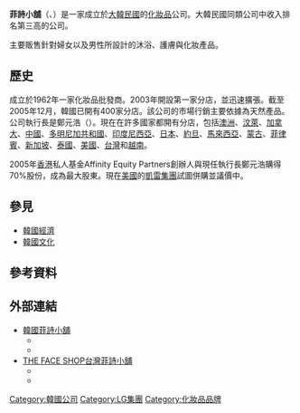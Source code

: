 {{Infobox Company
| company_name       = 菲詩小舖<br>{{lang|ko|더페이스샵}}
| company_name_en    = The Face Shop
| company_logo       = [[File:THE_FACE_SHOP.png|200px]]
| image              = 
| image_size         = 
| caption            = 
| company_type       = [[私人公司|私人公司]]
| company_slogan     = 
| market_information = 
| abbreviated_name   = 
| foundation         = 2003年12月
| location           = {{KOR}}[[首爾|首爾]][[鐘路區|鐘路區]]<BR>{{TWN}}[[台北市|台北市]][[信義區_(臺北市)|信義區]]基隆路一段159號9樓
| area_served        = [[澳洲|澳洲]]<br>[[汶萊|汶萊]]<br>[[加拿大|加拿大]]<br>[[中國|中國]]<br>[[多明尼加|多明尼加]]<br>[[印度尼西亞|印度尼西亞]]<br>[[日本|日本]]<br>[[約旦|約旦]]<br>[[馬來西亞|馬來西亞]]<br>[[蒙古|蒙古]]<br>[[菲律賓|菲律賓]]<br>[[新加坡|新加坡]]<br>[[泰國|泰國]]<br>[[美國|美國]]<br>[[越南|越南]]
| key_people         = 鄭元浩（정운호）
| industry           = [[化妝品|化妝品]]
| products           = 沐浴<br>護膚<br>化妝品
| capital            = 
| revenue            = 
| total_asset        = 
| operating_income   = 
| profit             = 
| market_value       = 
| num_employees      = 
| P/E ratio          = 
| earnings per share = 
| Net asset value    = 
| accounting_period  = 
| parent             = [[LG_Household_&_Health_Care|LG Household & Health Care]]
| divisions          = 
| major_shareholder  = 
| subsid             = 
| homepage           = [http://www.thefaceshop.com/ www.thefaceshop.com]
| footnotes          = 
| width              = 
}}

'''菲詩小舖'''（{{lang-ko|더페이스샵}}、{{lang-en|The Face Shop}}）是一家成立於[[大韓民國|大韓民國]]的[[化妝品|化妝品]]公司。大韓民國同類公司中收入排名第三高的公司。

主要販售針對婦女以及男性所設計的沐浴、護膚與化妝產品。

==歷史==
成立於1962年一家化妝品批發商。2003年開設第一家分店，並迅速擴張。截至2005年12月，韓國已開有400家分店。該公司的市場行銷主要依據為天然產品。公司執行長是鄭元浩（{{lang|ko|정운호}}）。現在在許多國家都開有分店，包括[[澳洲|澳洲]]、[[汶萊|汶萊]]、[[加拿大|加拿大]]、[[中國|中國]]、[[多明尼加共和國|多明尼加共和國]]、[[印度尼西亞|印度尼西亞]]、[[日本|日本]]、[[約旦|約旦]]、[[馬來西亞|馬來西亞]]、[[蒙古|蒙古]]、[[菲律賓|菲律賓]]、[[新加坡|新加坡]]、[[泰國|泰國]]、[[美國|美國]]、[[台灣|台灣]]和[[越南|越南]]。

2005年[[香港|香港]]私人基金Affinity Equity Partners創辦人與現任執行長鄭元浩購得70%股份，成為最大股東。現在[[美國|美國]]的[[凱雷集團|凱雷集團]]試圖併購並議價中。

==參見==
*[[韓國經濟|韓國經濟]]
*[[韓國文化|韓國文化]]

==參考資料==
{{Reflist}}

==外部連結==
*[http://www.thefaceshop.com/ 韓國菲詩小舖] {{Wayback|url=http://www.thefaceshop.com/ |date=20110418151549 }}
**{{facebook|thefaceshop.official|더페이스샵 (THEFACESHOP)}}
**{{youtube|user=ethefaceshop|THEFACESHOP}}
*[https://www.thefaceshop.com.tw/ THE FACE SHOP台灣菲詩小舖] {{Wayback|url=https://www.thefaceshop.com.tw/ |date=20200714183713 }}
**{{facebook|thefaceshoptw|The face shop Taiwan}}
**{{instagram|thefaceshoptw|The face shop Taiwan}}

[[Category:韓國公司|Category:韓國公司]]
[[Category:LG集團|Category:LG集團]]
[[Category:化妝品品牌|Category:化妝品品牌]]


{{DEFAULTSORT:F|菲}}